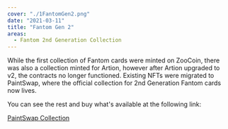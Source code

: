 ```yaml
---
cover: "./1FantomGen2.png"
date: "2021-03-11"
title: "Fantom Gen 2"
areas:
  - Fantom 2nd Generation Collection
---
```

While the first collection of Fantom cards were minted on ZooCoin, there was also a collection minted for Artion, however after Artion upgraded to v2, the contracts no longer functioned. Existing NFTs were migrated to PaintSwap, where the official collection for 2nd Generation Fantom cards now lives.

You can see the rest and buy what's available at the following link:

<a href="https://paintswap.finance/marketplace/collections/0x58dc39624f39467e3abd112ded68771767a0e04d"><btn>PaintSwap Collection</btn></a>
